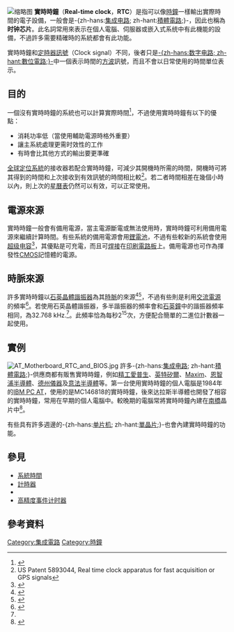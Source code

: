 {{noteTA
|G1=Unit
|1=zh-cn:实时; zh-tw:即時; zh-hans:实时; zh-hant:即時
}}
[[File:ROCKY-518HV_-_Dallas_Semiconductor_DS12B887-2377.jpg|缩略图]]
'''實時時鐘'''（'''Real-time clock'''，'''RTC'''）是指可以像[[時鐘|時鐘]]一樣輸出實際時間的電子設備，一般會是-{zh-hans:[[集成电路|集成电路]]; zh-hant:[[積體電路|積體電路]];}-，因此也稱為'''时钟芯片'''。此名詞常用來表示在個人電腦、伺服器或嵌入式系统中有此機能的設備，不過許多需要精確時的系統都會有此功能。

實時時鐘和[[定時器訊號|定時器訊號]]（Clock signal）不同，後者只是[[数字电路|-{zh-hans:数字电路; zh-hant:數位電路;}-]]中一個表示時間的[[方波|方波]]訊號，而且不會以日常使用的時間單位表示。

== 目的 ==
一個沒有實時時鐘的系統也可以計算實際時間<ref>{{cite web 
 |first=Jaakko 
 |last=Ala-Paavola 
 |coauthors= 
 |title=Software interrupt based real time clock source code project for PIC microcontroller 
 |date=2000-01-16 
 |accessdate=2007-08-23 
 |url=http://users.tkk.fi/~jalapaav/Electronics/Pic/Clock/index.html 
 |deadurl=yes 
 |archiveurl=https://web.archive.org/web/20070717134822/http://users.tkk.fi/~jalapaav/Electronics/Pic/Clock/index.html 
 |archivedate=2007-07-17 
 }}</ref>，不過使用實時時鐘有以下的優點：
* 消耗功率低（當使用輔助電源時格外重要）
* 讓主系統處理更需时效性的工作
* 有時會比其他方式的輸出要更準確

[[全球定位系統|全球定位系統]]的接收器若配合實時時鐘，可減少其開機時所需的時間，開機時可將其得到的時間和上次接收到有效訊號的時間相比較<ref>US Patent 5893044, Real time clock apparatus for fast acquisition or GPS signals</ref>。若二者時間相差在幾個小時以內，則上次的[[星曆表|星曆表]]仍然可以有效，可以正常使用。

== 電源來源 ==
實時時鐘一般會有備用電源，當主電源斷電或無法使用時，實時時鐘可利用備用電源來繼續計算時間。有些系統的備用電源會用[[鋰電池|鋰電池]]，不過有些較新的系統會使用[[超级电容|超级电容]]<ref>{{Citation
  | title =Application Note 3816
  | publisher =Maxim/Dallas Semiconductor
  | year =2006
  | url =http://www.maxim-ic.com/appnotes.cfm/an_pk/3816
  | accessdate =2011-11-20
  | archive-date =2008-03-10
  | archive-url =https://web.archive.org/web/20080310185656/http://www.maxim-ic.com/appnotes.cfm/an_pk/3816
  | dead-url =no
  }}</ref>，其優點是可充電，而且可[[软钎焊|焊接]]在[[印刷電路板|印刷電路板]]上。備用電源也可作為揮發性[[CMOS|CMOS]]記憶體的電源。

== 時脈來源 ==
許多實時時鐘以[[石英晶體諧振器|石英晶體諧振器]]為其[[時脈|時脈]]的來源<ref name="ST_AN10337">{{Citation
 |title       = Application Note 10337
 |publisher   = ST Microelectronics
 |year        = 2004
 |pages       = 2
 |url         = http://www.st.com/stonline/products/literature/an/10337.htm
 |deadurl     = yes
 |archiveurl  = https://web.archive.org/web/20090311024447/http://www.st.com/stonline/products/literature/an/10337.htm
 |archivedate = 2009-03-11
 |accessdate  = 2011-11-20
}}</ref><ref>{{Citation
  | title =Application Note U-502
  | publisher =Texas Instruments
  | year =2004
  | pages =13
  | url =http://focus.ti.com/analog/docs/techdocsabstract.tsp?familyId=475&abstractName=slua051
  | accessdate =2011-11-20
  | archive-date =2009-05-05
  | archive-url =https://web.archive.org/web/20090505211057/http://focus.ti.com/analog/docs/techdocsabstract.tsp?familyId=475&abstractName=slua051
  | dead-url =no
  }}</ref>，不過有些則是利用[[交流電|交流電源]]的頻率<ref>{{Citation
  | title =Application Note 1994
  | publisher =Maxim/Dallas Semiconductor
  | year =2003
  | url =http://www.maxim-ic.com/appnotes.cfm/an_pk/1994
  | accessdate =2011-11-20
  | archive-date =2009-11-22
  | archive-url =https://web.archive.org/web/20091122041315/http://www.maxim-ic.com/appnotes.cfm/an_pk/1994
  | dead-url =no
  }}</ref>。若使用石英晶體諧振器，多半諧振器的頻率會和[[石英鐘|石英鐘]]中的諧振器頻率相同，為32.768 kHz.<ref name="ST_AN10337"/>。此頻率恰為每秒2<sup>15</sup>次，方便配合簡單的二進位計數器一起使用。

== 實例 ==
[[Image:AT_Motherboard_RTC_and_BIOS.jpg|thumb]]
許多-{zh-hans:[[集成电路|集成电路]]; zh-hant:[[積體電路|積體電路]];}-供應商都有販售實時時鐘，例如[[精工愛普生|精工愛普生]]、[[英特矽爾|英特矽爾]]、[[Maxim_Integrated_Products|Maxim]]、[[恩智浦半導體|恩智浦半導體]]、[[德州儀器|德州儀器]]及[[意法半導體|意法半導體]]等。第一台使用實時時鐘的個人電腦是1984年的[[IBM_PC_AT|IBM PC AT]]，使用的是MC146818的實時時鐘，後來达拉斯半導體也開發了相容的實時時鐘，常用在早期的個人電腦中。較晚期的電腦常將實時時鐘內建在[[南橋|南橋]]晶片中<ref>{{cite web
  | title = ULi M1573 Southbridge Specifications
  | publisher = AMDboard.com
  | url = http://www.amdboard.com/ali_uli_m1573.html
  | accessdate = 2007-08-23
  | archive-url = https://web.archive.org/web/20070818073452/http://www.amdboard.com/ali_uli_m1573.html
  | archive-date = 2007-08-18
  | dead-url = yes
  }}</ref>。

有些具有許多週邊的-{zh-hans:[[单片机|单片机]]; zh-hant:[[單晶片|單晶片]];}-也會內建實時時鐘的功能。

== 參見 ==
* [[系統時間|系統時間]]
* [[計時器|計時器]]
* {{link-en|實時時鐘警告|Real-time clock alarm}}
* [[高精度事件计时器|高精度事件计时器]]

== 參考資料 ==
{{reflist}}

[[Category:集成電路|Category:集成電路]]
[[Category:時鐘|Category:時鐘]]